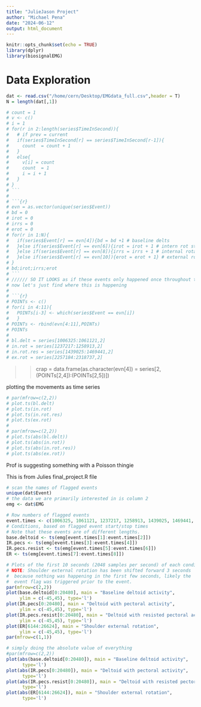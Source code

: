 ```yaml
---
title: "JulieJason Project"
author: "Michael Pena"
date: "2024-06-12"
output: html_document
---
```


```r
knitr::opts_chunk$set(echo = TRUE)
library(dplyr)
library(biosignalEMG)
```

# Data Exploration

```r
dat <- read.csv("/home/cern/Desktop/EMGdata_full.csv",header = T)
N = length(dat[,1])
```

```r
# count = 1
# v <- c()
# i = 1
# for(r in 2:length(series$TimeInSecond)){
#   # if prev = current
#   if(series$TimeInSecond[r] == series$TimeInSecond[r-1]){
#     count  = count + 1
#   }
#   else{
#     v[i] = count
#     count  = 1
#     i = i + 1
#   }
# }
# ```
# 
# ```{r}
# evn = as.vector(unique(series$Event))
# bd = 0
# irot = 0
# irrs = 0
# erot = 0
# for(r in 1:N){
#   if(series$Event[r] == evn[4]){bd = bd +1 # baseline delts
#   }else if(series$Event[r] == evn[6]){irot = irot + 1 # intern rot start
#   }else if(series$Event[r] == evn[8]){irrs = irrs + 1 # internal rotation w/ resistance
#   }else if(series$Event[r] == evn[10]){erot = erot + 1} # external rotation)
# }
# bd;irot;irrs;erot
# ```
# ////// SO IT LOOKS as if these events only happened once throughout this entire dataset (19mins). 
# now let's just find where this is happening
# 
# ```{r}
# POINTs <- c()
# for(i in 4:11){
#   POINTs[i-3] <- which(series$Event == evn[i])
#   }
# POINTs <- rbind(evn[4:11],POINTs)
# POINTs
# 
# bl.delt = series[1006325:1061121,2]
# in.rot = series[1237217:1258913,2]
# in.rot.res = series[1439025:1469441,2]
# ex.rot = series[2257184:2318737,2]
```

>> crap = data.frame(as.character(evn[4]) = series[2,(POINTs[2,4]):(POINTs[2,5])])

plotting the movements as time series

```r
# par(mfrow=c(2,2))
# plot.ts(bl.delt)
# plot.ts(in.rot)
# plot.ts(in.rot.res)
# plot.ts(ex.rot)
# 
# par(mfrow=c(2,2))
# plot.ts(abs(bl.delt))
# plot.ts(abs(in.rot))
# plot.ts(abs(in.rot.res))
# plot.ts(abs(ex.rot))
```

Prof is suggesting something with a Poisson thingie


This is from Julies final_project.R file
```r

# scan the names of flagged events
unique(dat$Event)
# the data we are primarily interested in is column 2
emg <- dat$EMG

# Row numbers of flagged events
event.times <- c(1006325, 1061121, 1237217, 1258913, 1439025, 1469441, 2257184, 2318737)
# Conditions, based on flagged event start/stop times
# Note that these events are of different lengths.
base.deltoid <- ts(emg[event.times[1]:event.times[2]])
IR.pecs <- ts(emg[event.times[3]:event.times[4]])
IR.pecs.resist <- ts(emg[event.times[5]:event.times[6]])
ER <- ts(emg[event.times[7]:event.times[8]])

# Plots of the first 10 seconds (2048 samples per second) of each condition.
# NOTE: Shoulder external rotation has been shifted forward 3 seconds
#  because nothing was happening in the first few seconds, likely the 
#  event flag was triggered prior to the event.
par(mfrow=c(2,2))
plot(base.deltoid[0:20480], main = "Baseline deltoid activity",
     ylim = c(-45,45), type='l')
plot(IR.pecs[0:20480], main = "Deltoid with pectoral activity",
     ylim = c(-45,45), type='l')
plot(IR.pecs.resist[0:20480], main = "Deltoid with resisted pectoral activity",
     ylim = c(-45,45), type='l')
plot(ER[6144:26624], main = "Shoulder external rotation",
     ylim = c(-45,45), type='l')
par(mfrow=c(1,1))

```

```r
# simply doing the absolute value of everything
#par(mfrow=c(2,2))
plot(abs(base.deltoid[0:20480]), main = "Baseline deltoid activity",
      type='l')
plot(abs(IR.pecs[0:20480]), main = "Deltoid with pectoral activity",
      type='l')
plot(abs(IR.pecs.resist[0:20480]), main = "Deltoid with resisted pectoral activity",
      type='l')
plot(abs(ER[6144:26624]), main = "Shoulder external rotation",
      type='l')
```

